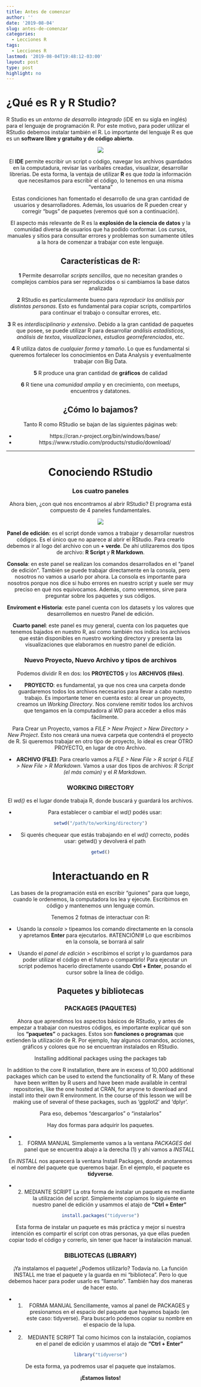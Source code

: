 ```yaml
---
title: Antes de comenzar
author: ''
date: '2019-08-04'
slug: antes-de-comenzar
categories:
  - Lecciones R
tags:
  - Lecciones R
lastmod: '2019-08-04T19:48:12-03:00'
layout: post
type: post
highlight: no
---
```


# ¿Qué es R y R Studio? 

R Studio es un _entorno de desarrollo integrado_ (iDE en su sigla en inglés) para el lenguaje de programación R. Por este motivo, para poder utilizar el RStudio debemos instalar también el R. Lo importante del lenguaje R es que es un __software libre y gratuito y de código abierto__. 

<center>
![](posts/2019-08-04-antes-de-comenzar_files/logosR.png)
<center/>

El __IDE__ permite escribir un script o código, navegar los archivos guardados en la computadura, revisar las varibales creadas, visualizar, desarrollar librerias. De esta forma, la ventaja de utilizar __R__ es que _toda_ la información que necesitamos para escribir el código, lo tenemos en una misma "ventana"

Estas condiciones han fomentado el desarrollo de una gran cantidad de usuarios y desarrolladores. Además, los usuarios de R pueden crear y corregir “bugs” de paquetes (veremos qué son a continuación). 

El aspecto más relevante de R es la __explosión de la ciencia de datos__ y la comunidad diversa de usuarios que ha podido conformar. Los cursos, manuales y sitios para consultar errores y problemas son sumamente útiles a la hora de comenzar a trabajar con este lenguaje. 


## Características de R:

__1__ Permite desarrollar _scripts sencillos_, que no necesitan grandes o complejos cambios para ser reproducidos o si cambiamos la base datos analizada

__2__ RStudio es particularmente bueno para _reproducir los análisis por distintas personas_. Esto es fundamental para copiar scripts, compartirlos para continuar el trabajo o consultar errores, etc. 

__3__ R es _interdisciplinario y extensivo_. Debido a la gran cantidad de paquetes que posee, se puede utilizar R para desarrollar _análisis estadísticos_, _análisis de textos_, _visualizaciones_, _estudios georreferenciados_, etc.

__4__ R utiliza datos de _cualquier forma y tamaño_. Lo que es fundamental si queremos fortalecer los conocimientos en Data Analysis y eventualmente trabajar con Big Data. 

__5__ R produce una gran cantidad de __gráficos__ de calidad 

__6__ R tiene una _comunidad amplia_ y en crecimiento, con meetups, encuentros y datatones. 


## ¿Cómo lo bajamos? 

Tanto R como RStudio se bajan de las siguientes páginas web:

* https://cran.r-project.org/bin/windows/base/
* https://www.rstudio.com/products/rstudio/download/

***

# Conociendo RStudio

### Los cuatro paneles
Ahora bien, ¿con qué nos encontramos al abrir RStudio? El programa está compuesto de 4 paneles fundamentales. 

<center>
![](../../static/posts/2019-08-04-antes-de-comenzar_files/panelRstudio.png)
<center/>
__Panel de edición__: es el script donde vamos a trabajar y desarrollar nuestros códigos. Es el único que no aparece al abrir el RStudio. Para crearlo debemos ir al logo del archivo con un __+ verde__. De ahí utilizaremos dos tipos de archivo: __R Script__ y __R Markdown__.

__Consola__: en este panel se realizan los comandos desarrollados en el “panel de edición”. También se puede trabajar directamente en la consola, pero nosotros no vamos a usarlo por ahora. La consola es importante para nosotros porque nos dice si hubo errores en nuestro script y suele ser muy preciso en qué nos equivocamos. Además, como veremos, sirve para preguntar sobre los paquetes y sus códigos.  

__Enviroment e Historia__: este panel cuenta con los datasets y los valores que desarrollemos en nuestro Panel de edición. 

__Cuarto panel__: este panel es muy general, cuenta con los paquetes que tenemos bajados en nuestro R, así como también nos indica los archivos que están disponibles en nuestro working directory y presenta las visualizaciones que elaboramos en nuestro panel de edición. 

### Nuevo Proyecto, Nuevo Archivo y tipos de archivos 

Podemos dividir R en dos: los __PROYECTOS__ y los __ARCHIVOS (files)__. 

+ __PROYECTO__: es fundamental, ya que nos crea una carpeta donde guardaremos todos los archivos necesarios para llevar a cabo nuestro trabajo. Es importante tener en cuenta esto: al crear un proyecto, creamos un _Working Directory_. Nos conviene remitir todos los archivos que tengamos en la computadora al WD para acceder a ellos más fácilmente. 

Para Crear un Proyecto, vamos a _FILE > New Project > New Directory > New Project_. Esto nos creará una nueva carpeta que contendrá el proyecto de R. 
Si queremos trabajar en otro tipo de proyecto, lo ideal es crear OTRO PROYECTO, en lugar de otro Archivo. 

+ __ARCHIVO (FILE)__: Para crearlo vamos a _FILE > New File > R script_ ó _FILE > New File > R Markdown_. Vamos a usar dos tipos de archivos: _R Script (el más común)_ y el _R Markdown_. 


### WORKING DIRECTORY

El _wd()_ es el lugar donde trabaja R, donde buscará y guardará los archivos. 

* Para establecer o cambiar el _wd()_ podés usar: 

```r
setwd("/path/to/working/directory")
```


* Si querés chequear que estás trabajando en el _wd()_ correcto, podés usar: getwd() y devolverá el path 


```r
getwd()
```

# Interactuando en R 

Las bases de la programación está en escribir "guiones" para que luego, cuando le ordenemos, la computadora los lea y ejecute. Escribimos en código y mantenemos unn lenguaje común. 

Tenemos 2 fotmas de interactuar con R: 

* Usando la _consola_  > tipeamos los comando directamente en la consola y apretamos __Enter__ para ejecutarlos. #ATENCIÓN!# Lo que escribimos en la consola, se borrará al salir

* Usando el _panel de edición_ > escribimos el script y lo guardamos para poder utilizar el código en el futuro o compartirlo! Para ejecutar un script podemos hacerlo directamente usando __Ctrl + Enter__, posando el cursor sobre la linea de código. 

## Paquetes y bibliotecas

### PACKAGES (PAQUETES)

Ahora que aprendimos los aspectos básicos de RStudio, y antes de empezar a trabajar con nuestros códigos, es importante explicar qué son los __“paquetes”__ o packages. Estos son __funciones o programas__ que extienden la utilización de R. Por ejemplo, hay algunos comandos, acciones, gráficos y colores que no se encuentran instalados en RStudio. 

Installing additional packages using the packages tab

In addition to the core R installation, there are in excess of 10,000 additional packages which can be used to extend the functionality of R. Many of these have been written by R users and have been made available in central repositories, like the one hosted at CRAN, for anyone to download and install into their own R environment. In the course of this lesson we will be making use of several of these packages, such as ‘ggplot2’ and ‘dplyr’.


Para eso, debemos “descargarlos" o "instalarlos" 

Hay dos formas para adquirir los paquetes. 

* 1. FORMA MANUAL
Simplemente vamos a la ventana _PACKAGES_ del panel que se encuentra abajo a la derecha (1) y ahí vamos a _INSTALL_

En _INSTALL_ nos aparecerá la ventana Install Packages, donde anotaremos el nombre del paquete que queremos bajar. En el ejemplo, el paquete es __tidyverse__.

* 2. MEDIANTE SCRIPT
La otra forma de instalar un paquete es mediante la utilización del _script_. Simplemente copiamos lo siguiente en nuestro panel de edición y usammos el atajo de __"Ctrl + Enter"__

```r
install.packages("tidyverse")
```


Esta forma de instalar un paquete es más práctica y mejor si nuestra intención es compartir el script con otras personas, ya que ellas pueden copiar todo el código y correrlo, sin tener que hacer la instalación manual.  

### BIBLIOTECAS (LIBRARY)

¡Ya instalamos el paquete! ¿Podemos utilizarlo? Todavía no. La función INSTALL me trae el paquete y la guarda en mi “biblioteca”. Pero lo que debemos hacer para poder usarlo es “llamarlo”. También hay dos maneras de hacer esto.

* 1. FORMA MANUAL
Sencillamente, vamos al panel de PACKAGES y presionamos en el espacio del paquete que hayamos bajado (en este caso: tidyverse). Para buscarlo podemos copiar su nombre en el espacio de la lupa.

* 2. MEDIANTE SCRIPT
Tal como hicimos con la instalación, copiamos en el panel de edición y usammos el atajo de __"Ctrl + Enter"__

```r
library("tidyverse")
```


De esta forma, ya podremos usar el paquete que instalamos.  

__¡Estamos listos!__
